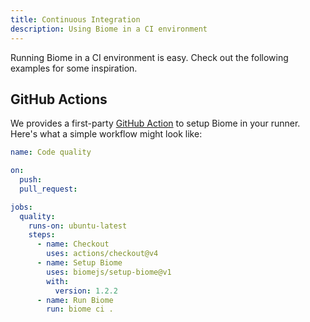 ```yaml
---
title: Continuous Integration
description: Using Biome in a CI environment
---
```


Running Biome in a CI environment is easy. Check out the following examples for some inspiration.

## GitHub Actions

We provides a first-party [GitHub Action](https://github.com/marketplace/actions/setup-biome) to setup Biome in your runner.
Here's what a simple workflow might look like:

```yaml
name: Code quality

on:
  push:
  pull_request:

jobs:
  quality:
    runs-on: ubuntu-latest
    steps:
      - name: Checkout 
        uses: actions/checkout@v4
      - name: Setup Biome
        uses: biomejs/setup-biome@v1
        with:
          version: 1.2.2
      - name: Run Biome
        run: biome ci .
```